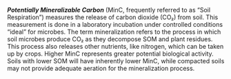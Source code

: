 ***Potentially Mineralizable Carbon*** (MinC, frequently referred to as "Soil
Respiration") measures the release of carbon dioxide (CO₂) from soil. This
measurement is done in a laboratory incubation under controlled conditions
"ideal" for microbes. The term mineralization refers to the process in which
soil microbes produce CO₂ as they decompose SOM and plant residues. This process
also releases other nutrients, like nitrogen, which can be taken up by crops.
Higher MinC represents greater potential biological activity. Soils with lower
SOM will have inherently lower MinC, while compacted soils may not provide
adequate aeration for the mineralization process.